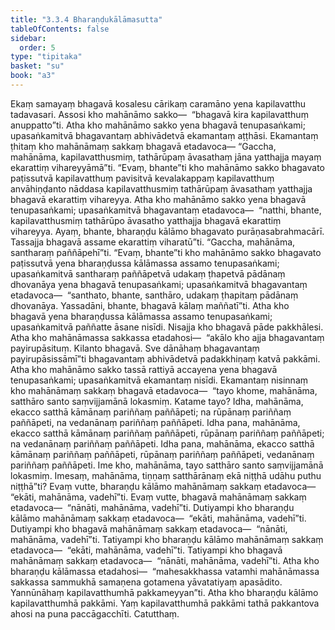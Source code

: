 ```yaml
---
title: "3.3.4 Bharaṇḍukālāmasutta"
tableOfContents: false
sidebar:
  order: 5
type: "tipitaka"
basket: "su"
book: "a3"
---
```



<DynamicBreadcrumb />

<Division number="127" book="a3">

<Paragraph number="974" book="a3">
Ekaṃ samayaṃ bhagavā kosalesu cārikaṃ caramāno yena kapilavatthu tadavasari. Assosi kho mahānāmo sakko—  “bhagavā kira kapilavatthuṃ anuppatto”ti. Atha kho mahānāmo sakko yena bhagavā tenupasaṅkami; upasaṅkamitvā bhagavantaṃ abhivādetvā ekamantaṃ aṭṭhāsi. Ekamantaṃ ṭhitaṃ kho mahānāmaṃ sakkaṃ bhagavā etadavoca—
</Paragraph>

<Paragraph number="975" book="a3">
“Gaccha, mahānāma, kapilavatthusmiṃ, tathārūpaṃ āvasathaṃ jāna yatthajja mayaṃ ekarattiṃ vihareyyāmā”ti. “Evaṃ, bhante”ti kho mahānāmo sakko bhagavato paṭissutvā kapilavatthuṃ pavisitvā kevalakappaṃ kapilavatthuṃ anvāhiṇḍanto nāddasa kapilavatthusmiṃ tathārūpaṃ āvasathaṃ yatthajja bhagavā ekarattiṃ vihareyya.
</Paragraph>

<Paragraph number="976" book="a3">
Atha kho mahānāmo sakko yena bhagavā tenupasaṅkami; upasaṅkamitvā bhagavantaṃ etadavoca—  “natthi, bhante, kapilavatthusmiṃ tathārūpo āvasatho yatthajja bhagavā ekarattiṃ vihareyya. Ayaṃ, bhante, bharaṇḍu kālāmo bhagavato purāṇasabrahmacārī. Tassajja bhagavā assame ekarattiṃ viharatū”ti. “Gaccha, mahānāma, santharaṃ paññāpehī”ti. “Evaṃ, bhante”ti kho mahānāmo sakko bhagavato paṭissutvā yena bharaṇḍussa kālāmassa assamo tenupasaṅkami; upasaṅkamitvā santharaṃ paññāpetvā udakaṃ ṭhapetvā pādānaṃ dhovanāya yena bhagavā tenupasaṅkami; upasaṅkamitvā bhagavantaṃ etadavoca—  “santhato, bhante, santhāro, udakaṃ ṭhapitaṃ pādānaṃ dhovanāya. Yassadāni, bhante, bhagavā kālaṃ maññatī”ti.
</Paragraph>

<Paragraph number="977" book="a3">
Atha kho bhagavā yena bharaṇḍussa kālāmassa assamo tenupasaṅkami; upasaṅkamitvā paññatte āsane nisīdi. Nisajja kho bhagavā pāde pakkhālesi. Atha kho mahānāmassa sakkassa etadahosi—  “akālo kho ajja bhagavantaṃ payirupāsituṃ. Kilanto bhagavā. Sve dānāhaṃ bhagavantaṃ payirupāsissāmī”ti bhagavantaṃ abhivādetvā padakkhiṇaṃ katvā pakkāmi.
</Paragraph>

<Paragraph number="978" book="a3">
Atha kho mahānāmo sakko tassā rattiyā accayena yena bhagavā tenupasaṅkami; upasaṅkamitvā ekamantaṃ nisīdi. Ekamantaṃ nisinnaṃ kho mahānāmaṃ sakkaṃ bhagavā etadavoca—  “tayo khome, mahānāma, satthāro santo saṃvijjamānā lokasmiṃ. Katame tayo? Idha, mahānāma, ekacco satthā kāmānaṃ pariññaṃ paññāpeti; na rūpānaṃ pariññaṃ paññāpeti, na vedanānaṃ pariññaṃ paññāpeti. Idha pana, mahānāma, ekacco satthā kāmānaṃ pariññaṃ paññāpeti, rūpānaṃ pariññaṃ paññāpeti; na vedanānaṃ pariññaṃ paññāpeti. Idha pana, mahānāma, ekacco satthā kāmānaṃ pariññaṃ paññāpeti, rūpānaṃ pariññaṃ paññāpeti, vedanānaṃ pariññaṃ paññāpeti. Ime kho, mahānāma, tayo satthāro santo saṃvijjamānā lokasmiṃ. Imesaṃ, mahānāma, tiṇṇaṃ satthārānaṃ ekā niṭṭhā udāhu puthu niṭṭhā”ti?
</Paragraph>

<Paragraph number="979" book="a3">
Evaṃ vutte, bharaṇḍu kālāmo mahānāmaṃ sakkaṃ etadavoca—  “ekāti, mahānāma, vadehī”ti. Evaṃ vutte, bhagavā mahānāmaṃ sakkaṃ etadavoca—  “nānāti, mahānāma, vadehī”ti. Dutiyampi kho bharaṇḍu kālāmo mahānāmaṃ sakkaṃ etadavoca—  “ekāti, mahānāma, vadehī”ti. Dutiyampi kho bhagavā mahānāmaṃ sakkaṃ etadavoca—  “nānāti, mahānāma, vadehī”ti. Tatiyampi kho bharaṇḍu kālāmo mahānāmaṃ sakkaṃ etadavoca—  “ekāti, mahānāma, vadehī”ti. Tatiyampi kho bhagavā mahānāmaṃ sakkaṃ etadavoca—  “nānāti, mahānāma, vadehī”ti.
</Paragraph>

<Paragraph number="980" book="a3">
Atha kho bharaṇḍu kālāmassa etadahosi—  “mahesakkhassa vatamhi mahānāmassa sakkassa sammukhā samaṇena gotamena yāvatatiyaṃ apasādito. Yannūnāhaṃ kapilavatthumhā pakkameyyan”ti. Atha kho bharaṇḍu kālāmo kapilavatthumhā pakkāmi. Yaṃ kapilavatthumhā pakkāmi tathā pakkantova ahosi na puna paccāgacchīti.

</Paragraph>
</Division>

<Paragraph number="981" type="center" book="a3">
Catutthaṃ.
</Paragraph>